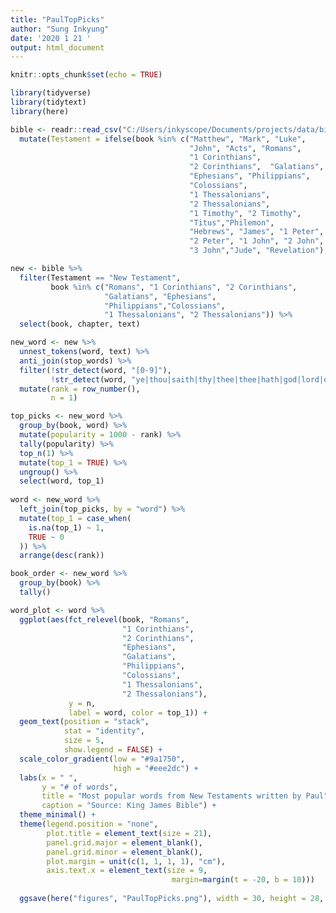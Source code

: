 ```yaml
---
title: "PaulTopPicks"
author: "Sung Inkyung"
date: '2020 1 21 '
output: html_document
---
```


```r
knitr::opts_chunk$set(echo = TRUE)
```

```r
library(tidyverse)
library(tidytext)
library(here)
```


```r
bible <- readr::read_csv("C:/Users/inkyscope/Documents/projects/data/bible_kjv_new.csv") %>% 
  mutate(Testament = ifelse(book %in% c("Matthew", "Mark", "Luke",
                                        "John", "Acts", "Romans", 
                                        "1 Corinthians", 
                                        "2 Corinthians",  "Galatians",
                                        "Ephesians", "Philippians",
                                        "Colossians", 
                                        "1 Thessalonians",
                                        "2 Thessalonians", 
                                        "1 Timothy", "2 Timothy",
                                        "Titus","Philemon",
                                        "Hebrews", "James", "1 Peter",
                                        "2 Peter", "1 John", "2 John",
                                        "3 John","Jude", "Revelation"), "New Testament", "Old Testament"))
```


```r
new <- bible %>% 
  filter(Testament == "New Testament",
         book %in% c("Romans", "1 Corinthians", "2 Corinthians",
                     "Galatians", "Ephesians",
                     "Philippians","Colossians", 
                     "1 Thessalonians", "2 Thessalonians")) %>% 
  select(book, chapter, text) 
```


```r
new_word <- new %>% 
  unnest_tokens(word, text) %>% 
  anti_join(stop_words) %>% 
  filter(!str_detect(word, "[0-9]"),
         !str_detect(word, "ye|thou|saith|thy|thee|thee|hath|god|lord|dai|sosthenes|silvanus|corinth|timotheus|paul")) %>% 
  mutate(rank = row_number(),
         n = 1)

top_picks <- new_word %>% 
  group_by(book, word) %>% 
  mutate(popularity = 1000 - rank) %>% 
  tally(popularity) %>% 
  top_n(1) %>% 
  mutate(top_1 = TRUE) %>% 
  ungroup() %>% 
  select(word, top_1)
  
word <- new_word %>% 
  left_join(top_picks, by = "word") %>% 
  mutate(top_1 = case_when(
    is.na(top_1) ~ 1,
    TRUE ~ 0
  )) %>% 
  arrange(desc(rank))

book_order <- new_word %>% 
  group_by(book) %>% 
  tally()
```

```r
word_plot <- word %>% 
  ggplot(aes(fct_relevel(book, "Romans", 
                         "1 Corinthians", 
                         "2 Corinthians", 
                         "Ephesians", 
                         "Galatians",
                         "Philippians", 
                         "Colossians", 
                         "1 Thessalonians",
                         "2 Thessalonians"), 
             y = n,
             label = word, color = top_1)) +
  geom_text(position = "stack", 
            stat = "identity",
            size = 5,
            show.legend = FALSE) +
  scale_color_gradient(low = "#9a1750", 
                       high = "#eee2dc") +
  labs(x = " ",
       y = "# of words",
       title = "Most popular words from New Testaments written by Paul",
       caption = "Source: King James Bible") +
  theme_minimal() +
  theme(legend.position = "none",
        plot.title = element_text(size = 21),
        panel.grid.major = element_blank(),
        panel.grid.minor = element_blank(),
        plot.margin = unit(c(1, 1, 1, 1), "cm"),
        axis.text.x = element_text(size = 9,
                                    margin=margin(t = -20, b = 10)))
  
  ggsave(here("figures", "PaulTopPicks.png"), width = 30, height = 28, units = "cm")
```

